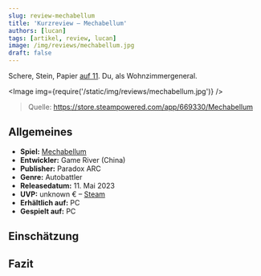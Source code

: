 ```yaml
---
slug: review-mechabellum
title: 'Kurzreview – Mechabellum'
authors: [lucan]
tags: [artikel, review, lucan]
image: /img/reviews/mechabellum.jpg
draft: false
---
```



Schere, Stein, Papier [auf 11](https://www.youtube.com/watch?v=uMSV4OteqBE).
Du, als Wohnzimmergeneral.

<Image img={require('/static/img/reviews/mechabellum.jpg')} />

> Quelle: https://store.steampowered.com/app/669330/Mechabellum

<!--truncate-->

## Allgemeines

- **Spiel:** [Mechabellum](https://store.steampowered.com/app/669330/Mechabellum)
- **Entwickler:** Game River (China)
- **Publisher:** Paradox ARC
- **Genre:** Autobattler
- **Releasedatum:** 11. Mai 2023
- **UVP:** unknown € – [Steam](https://store.steampowered.com/app/669330/Mechabellum)
- **Erhältlich auf:** PC
- **Gespielt auf:** PC

## Einschätzung

## Fazit
